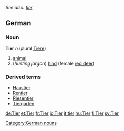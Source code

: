 ''See also: [[tier]]''
==German==
===Noun===
'''Tier''' ''n'' (plural [[Tiere]])
#[[animal]]
#(''hunting jargon'') [[hind]] (female [[red deer]])

===Derived terms===
*[[Haustier]]
*[[Rentier]]
*[[Riesentier]]
*[[Tiergarten]]

[[Category:German nouns]]

[[de:Tier]]
[[et:Tier]]
[[fr:Tier]]
[[io:Tier]]
[[it:tier]]
[[hu:Tier]]
[[fi:Tier]]
[[sv:Tier]]